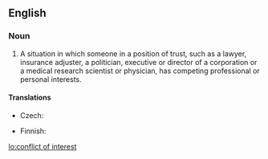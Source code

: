 ==English==
{{wikipedia}}

===Noun===
{{en-noun|sg=[[conflict]] of [[interest]]|pl=conflicts of interest}}

# {{legal}} A situation in which someone in a position of trust, such as a lawyer, insurance adjuster, a politician, executive or director of a corporation or a medical research scientist or physician, has competing professional or personal interests.

====Translations====
{{trans-top|situation of a person in trust}}
* Czech: {{t-|cs|střet zájmů|m}}
{{trans-mid}}
* Finnish: {{t-|fi|eturistiriita}}
{{trans-bottom}}

[[lo:conflict of interest]]